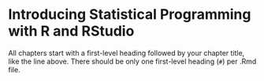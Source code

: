 # Introducing Statistical Programming with R and RStudio

All chapters start with a first-level heading followed by your chapter title, like the line above. There should be only one first-level heading (`#`) per .Rmd file.
